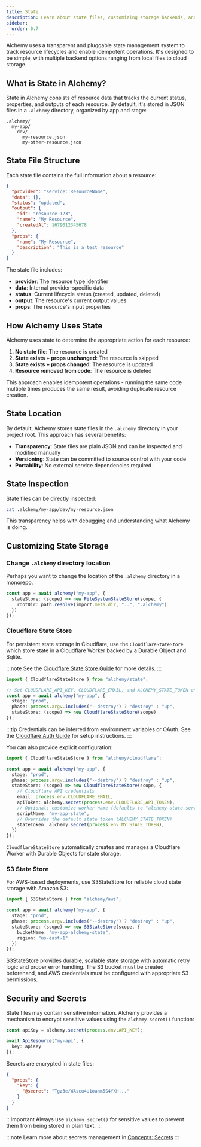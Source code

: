 ```yaml
---
title: State
description: Learn about state files, customizing storage backends, and securing sensitive data.
sidebar:
  order: 0.7
---
```


Alchemy uses a transparent and pluggable state management system to track resource lifecycles and enable idempotent operations. It's designed to be simple, with multiple backend options ranging from local files to cloud storage.

## What is State in Alchemy?

State in Alchemy consists of resource data that tracks the current status, properties, and outputs of each resource. By default, it's stored in JSON files in a `.alchemy` directory, organized by app and stage:

```
.alchemy/
  my-app/
    dev/
      my-resource.json
      my-other-resource.json
```

## State File Structure

Each state file contains the full information about a resource:

```json
{
  "provider": "service::ResourceName",
  "data": {},
  "status": "updated",
  "output": {
    "id": "resource-123",
    "name": "My Resource",
    "createdAt": 1679012345678
  },
  "props": {
    "name": "My Resource",
    "description": "This is a test resource"
  }
}
```

The state file includes:

- **provider**: The resource type identifier
- **data**: Internal provider-specific data
- **status**: Current lifecycle status (created, updated, deleted)
- **output**: The resource's current output values
- **props**: The resource's input properties

## How Alchemy Uses State

Alchemy uses state to determine the appropriate action for each resource:

1. **No state file**: The resource is created
2. **State exists + props unchanged**: The resource is skipped
3. **State exists + props changed**: The resource is updated
4. **Resource removed from code**: The resource is deleted

This approach enables idempotent operations - running the same code multiple times produces the same result, avoiding duplicate resource creation.

## State Location

By default, Alchemy stores state files in the `.alchemy` directory in your project root. This approach has several benefits:

- **Transparency**: State files are plain JSON and can be inspected and modified manually
- **Versioning**: State can be committed to source control with your code
- **Portability**: No external service dependencies required

## State Inspection

State files can be directly inspected:

```bash
cat .alchemy/my-app/dev/my-resource.json
```

This transparency helps with debugging and understanding what Alchemy is doing.

## Customizing State Storage

### Change `.alchemy` directory location

Perhaps you want to change the location of the `.alchemy` directory in a monorepo.

```typescript
const app = await alchemy("my-app", {
  stateStore: (scope) => new FileSystemStateStore(scope, {
    rootDir: path.resolve(import.meta.dir, "..", ".alchemy")
  })
});
```

### Cloudflare State Store

For persistent state storage in Cloudflare, use the `CloudflareStateStore` which store state in a Cloudflare Worker backed by a Durable Object and Sqlite.

:::note
See the [Cloudflare State Store Guide](/guides/cloudflare-state-store) for more details.
:::

```typescript
import { CloudflareStateStore } from "alchemy/state";

// Set CLOUDFLARE_API_KEY, CLOUDFLARE_EMAIL, and ALCHEMY_STATE_TOKEN env vars
const app = await alchemy("my-app", {
  stage: "prod",
  phase: process.argv.includes("--destroy") ? "destroy" : "up",
  stateStore: (scope) => new CloudflareStateStore(scope)
});
```

:::tip
Credentials can be inferred from environment variables or OAuth. See the [Cloudflare Auth Guide](/guides/cloudflare/) for setup instructions.
:::

You can also provide explicit configuration:

```typescript
import { CloudflareStateStore } from "alchemy/cloudflare";

const app = await alchemy("my-app", {
  stage: "prod", 
  phase: process.argv.includes("--destroy") ? "destroy" : "up",
  stateStore: (scope) => new CloudflareStateStore(scope, {
    // Cloudflare API credentials
    email: process.env.CLOUDFLARE_EMAIL,
    apiToken: alchemy.secret(process.env.CLOUDFLARE_API_TOKEN),
    // Optional: customize worker name (defaults to "alchemy-state-service")
    scriptName: "my-app-state",
    // Overrides the default state token (ALCHEMY_STATE_TOKEN)
    stateToken: alchemy.secret(process.env.MY_STATE_TOKEN),
  })
});
```

`CloudflareStateStore` automatically creates and manages a Cloudflare Worker with Durable Objects for state storage.

### S3 State Store

For AWS-based deployments, use S3StateStore for reliable cloud state storage with Amazon S3:

```typescript
import { S3StateStore } from "alchemy/aws";

const app = await alchemy("my-app", {
  stage: "prod",
  phase: process.argv.includes("--destroy") ? "destroy" : "up",
  stateStore: (scope) => new S3StateStore(scope, {
    bucketName: "my-app-alchemy-state",
    region: "us-east-1"
  })
});
```

S3StateStore provides durable, scalable state storage with automatic retry logic and proper error handling. The S3 bucket must be created beforehand, and AWS credentials must be configured with appropriate S3 permissions.

## Security and Secrets

State files may contain sensitive information. Alchemy provides a mechanism to encrypt sensitive values using the `alchemy.secret()` function:

```typescript
const apiKey = alchemy.secret(process.env.API_KEY);

await ApiResource("my-api", {
  key: apiKey
});
```

Secrets are encrypted in state files:

```json
{
  "props": {
    "key": {
      "@secret": "Tgz3e/WAscu4U1oanm5S4YXH..."
    }
  }
}
```

:::important
Always use `alchemy.secret()` for sensitive values to prevent them from being stored in plain text.
:::

:::note
Learn more about secrets management in [Concepts: Secrets](/concepts/secret/)
:::
